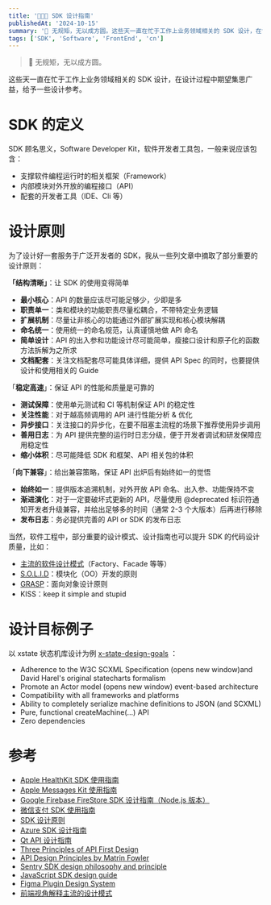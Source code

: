 ```yaml
---
title: '🧑🏻‍💻 SDK 设计指南'
publishedAt: '2024-10-15'
summary: '📏 无规矩，无以成方圆。这些天一直在忙于工作上业务领域相关的 SDK 设计，在设计过程中期望集思广益，给予一些设计参考。'
tags: ['SDK', 'Software', 'FrontEnd', 'cn']
---
```


> 📏 无规矩，无以成方圆。

这些天一直在忙于工作上业务领域相关的 SDK 设计，在设计过程中期望集思广益，给予一些设计参考。

# SDK 的定义

SDK 顾名思义，Software Developer Kit，软件开发者工具包，一般来说应该包含：

- 支撑软件编程运行时的相关框架（Framework）
- 内部模块对外开放的编程接口（API）
- 配套的开发者工具（IDE、Cli 等）

# 设计原则

为了设计好一套服务于广泛开发者的 SDK，我从一些列文章中摘取了部分重要的设计原则：

**「结构清晰」**：让 SDK 的使用变得简单

- **最小核心**：API 的数量应该尽可能足够少，少即是多
- **职责单一**：类和模块的功能职责尽量松耦合，不带特定业务逻辑
- **扩展机制**：尽量让非核心的功能通过外部扩展实现和核心模块解耦
- **命名统一**：使用统一的命名规范，认真谨慎地做 API 命名
- **简单设计**：API 的出入参和功能设计尽可能简单，瘦接口设计和原子化的函数方法拆解为之所求
- **文档配套**：关注文档配套尽可能具体详细，提供 API Spec 的同时，也要提供设计和使用相关的 Guide

「**稳定高速**」：保证 API 的性能和质量是可靠的

- **测试保障**：使用单元测试和 CI 等机制保证 API 的稳定性
- **关注性能**：对于越高频调用的 API 进行性能分析 & 优化
- **异步接口**：关注接口的异步化，在要不阻塞主流程的场景下推荐使用异步调用
- **善用日志**：为 API 提供完整的运行时日志分级，便于开发者调试和研发保障应用稳定性
- **缩小体积**：尽可能降低 SDK 和框架、API 相关包的体积

「**向下兼容**」：给出兼容策略，保证 API 出炉后有始终如一的觉悟

- **始终如一**：提供版本追溯机制，对外开放 API 命名、出入参、功能保持不变
- **渐进演化**：对于一定要破坏式更新的 API，尽量使用 @deprecated 标识符通知开发者升级兼容，并给出足够多的时间（通常 2-3 个大版本）后再进行移除
- **发布日志**：务必提供完善的 API or SDK 的发布日志

当然，软件工程中，部分重要的设计模式、设计指南也可以提升 SDK 的代码设计质量，比如：

- [主流的软件设计模式](https://www.yuque.com/surfacew/ggwv30/fs5h7r)（Factory、Facade 等等）
- [S.O.L.I.D](https://en.wikipedia.org/wiki/SOLID)：模块化（OO）开发的原则
- [GRASP](https://en.wikipedia.org/wiki/GRASP_\(object-oriented_design\))：面向对象设计原则
- KISS：keep it simple and stupid

# 设计目标例子

以 xstate 状态机库设计为例 [x-state-design-goals](https://xstate.js.org/docs/about/goals.html#api-goals) ：

- Adherence to the W3C SCXML Specification (opens new window)and David Harel's original statecharts formalism
- Promote an Actor model (opens new window) event-based architecture
- Compatibility with all frameworks and platforms
- Ability to completely serialize machine definitions to JSON (and SCXML)
- Pure, functional createMachine(...) API
- Zero dependencies

# 参考

- [Apple HealthKit SDK 使用指南](https://developer.apple.com/documentation/healthkit)
- [Apple Messages Kit 使用指南](https://developer.apple.com/documentation/messages)
- [Google Firebase FireStore SDK 设计指南（Node.js 版本）](https://googleapis.dev/nodejs/firestore/latest/BulkWriter.html)
- [微信支付 SDK 使用指南](https://pay.weixin.qq.com/wiki/doc/wxfacepay/develop/design-rules.html)
- [SDK 设计原则](http://techoffee.me/programming/sdk-design-principles/)
- [Azure SDK 设计指南](https://azure.github.io/azure-sdk/general_introduction.html)
- [Qt API 设计指南](https://wiki.qt.io/API_Design_Principles)
- [Three Principles of API First Design](https://medium.com/adobetech/three-principles-of-api-first-design-fa6666d9f694)
- [API Design Principles by Matrin Fowler](https://martinfowler.com/tags/API%20design.html)
- [Sentry SDK design philosophy and principle](https://develop.sentry.dev/sdk/philosophy/)
- [JavaScript SDK design guide](https://github.com/hueitan/javascript-sdk-design#image-beacon)
- [Figma Plugin Design System](https://www.figma.com/plugin-docs/how-plugins-run/)
- [前端视角解释主流的设计模式](https://www.yuque.com/surfacew/ggwv30/fs5h7r)